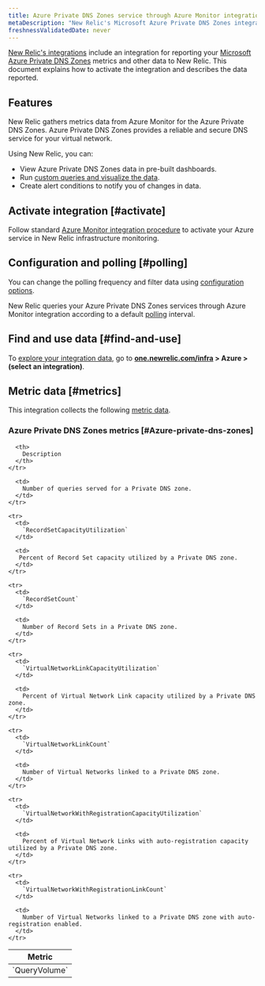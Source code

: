 ```yaml
---
title: Azure Private DNS Zones service through Azure Monitor integration
metaDescription: "New Relic's Microsoft Azure Private DNS Zones integration: what data it reports and how to enable it."
freshnessValidatedDate: never
---
```


[New Relic's integrations](/docs/infrastructure/integrations-getting-started/getting-started/introduction-infrastructure-integrations) include an integration for reporting your [Microsoft Azure Private DNS Zones](https://learn.microsoft.com/en-us/azure/dns/private-dns-privatednszone/) metrics and other data to New Relic. This document explains how to activate the integration and describes the data reported.

## Features

New Relic gathers metrics data from Azure Monitor for the Azure Private DNS Zones. Azure Private DNS Zones provides a reliable and secure DNS service for your virtual network.

Using New Relic, you can:

* View Azure Private DNS Zones data in pre-built dashboards.
* Run [custom queries and visualize the data](/docs/infrastructure/integrations-getting-started/getting-started/use-integration-data-new-relic-insights).
* Create alert conditions to notify you of changes in data.

## Activate integration [#activate]

Follow standard [Azure Monitor integration procedure](/docs/infrastructure/microsoft-azure-integrations/azure-integrations-list/azure-monitor) to activate your Azure service in New Relic infrastructure monitoring.

## Configuration and polling [#polling]

You can change the polling frequency and filter data using [configuration options](/docs/infrastructure/microsoft-azure-integrations/azure-integrations-list/azure-monitor/#settings).

New Relic queries your Azure Private DNS Zones services through Azure Monitor integration according to a default [polling](/docs/infrastructure/microsoft-azure-integrations/azure-integrations-list/azure-monitor/#settings) interval.

## Find and use data [#find-and-use]

To [explore your integration data](/docs/infrastructure/integrations/find-use-infrastructure-integration-data), go to <DNT>**[one.newrelic.com/infra](https://one.newrelic.com/infra) > Azure > (select an integration)**</DNT>.

## Metric data [#metrics]

This integration collects the following [metric data](/docs/infrastructure/integrations-getting-started/getting-started/understand-integration-data-data-types#metric).

### Azure Private DNS Zones metrics [#Azure-private-dns-zones]

<table>
  <thead>
    <tr>
      <th style={{ width: "300px" }}>
        Metric
      </th>

      <th>
        Description
      </th>
    </tr>
  </thead>

  <tbody>
    <tr>
      <td>
        `QueryVolume`
      </td>

      <td>
        Number of queries served for a Private DNS zone.
      </td>
    </tr>

    <tr>
      <td>
        `RecordSetCapacityUtilization`
      </td>

      <td>
       Percent of Record Set capacity utilized by a Private DNS zone.
      </td>
    </tr>

    <tr>
      <td>
        `RecordSetCount`
      </td>

      <td>
        Number of Record Sets in a Private DNS zone.
      </td>
    </tr>

    <tr>
      <td>
        `VirtualNetworkLinkCapacityUtilization`
      </td>

      <td>
        Percent of Virtual Network Link capacity utilized by a Private DNS zone.
      </td>
    </tr>

    <tr>
      <td>
        `VirtualNetworkLinkCount`
      </td>

      <td>
        Number of Virtual Networks linked to a Private DNS zone.
      </td>
    </tr>

    <tr>
      <td>
        `VirtualNetworkWithRegistrationCapacityUtilization`
      </td>

      <td>
       	Percent of Virtual Network Links with auto-registration capacity utilized by a Private DNS zone.
      </td>
    </tr>

    <tr>
      <td>
        `VirtualNetworkWithRegistrationLinkCount`
      </td>

      <td>
        Number of Virtual Networks linked to a Private DNS zone with auto-registration enabled.
      </td>
    </tr>
 </tbody>
</table>

